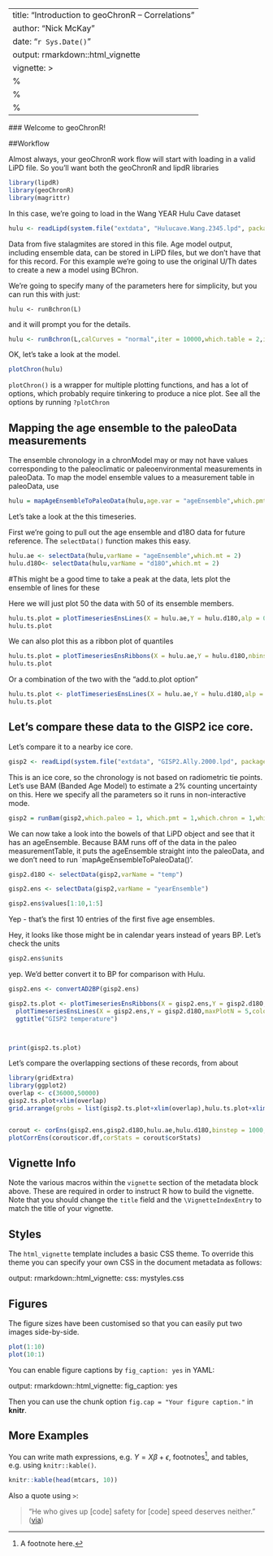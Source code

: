 ---
title: "Introduction to geoChronR -- Correlations"
author: "Nick McKay"
date: "`r Sys.Date()`"
output: rmarkdown::html_vignette
vignette: >
  %\VignetteIndexEntry{Introduction to geoChronR}
  %\VignetteEngine{knitr::rmarkdown}
  %\VignetteEncoding{UTF-8}
  ---
  
  ### Welcome to geoChronR!
  
  ##Workflow 
  
  Almost always, your geoChronR work flow will start with loading in a valid LiPD file. So you'll want both the geoChronR and lipdR libraries
  
```r
library(lipdR)
library(geoChronR)
library(magrittr)
```

In this case, we're going to load in the Wang YEAR Hulu Cave dataset

```r
hulu <- readLipd(system.file("extdata", "Hulucave.Wang.2345.lpd", package = "geoChronR"))
```

Data from five stalagmites are stored in this file. Age model output, including ensemble data, can be stored in LiPD files, but we don't have that for this record. For this example we're going to use the original U/Th dates to create a new a model using BChron.


We're going to specify many of the parameters here for simplicity, but you can run this with just:

`hulu <- runBchron(L)`

and it will prompt you for the details.

```r
hulu <- runBchron(L,calCurves = "normal",iter = 10000,which.table = 2,interpolate = T,age14CVar = "age",age14CuncertaintyVar = "ageUncertaintyHigh",labIDVar = NULL,reject = F,ageVar = NULL,ageUncertaintyVar = NULL,rejectedAgesVar = NULL,extractDate = 10000)
```

OK, let's take a look at the model. 
```r
plotChron(hulu)
```

`plotChron()` is a wrapper for multiple plotting functions, and has a lot of options, which probably require tinkering to produce a nice plot. See all the options by running `?plotChron`

## Mapping the age ensemble to the paleoData measurements

The ensemble chronology in a chronModel may or may not have values corresponding to the paleoclimatic or paleoenvironmental measurements in paleoData. To map the model ensemble values to a measurement table in paleoData, use

```r
hulu = mapAgeEnsembleToPaleoData(hulu,age.var = "ageEnsemble",which.pmt = 2)
```

Let's take a look at the this timeseries.

First we're going to pull out the age ensemble and d18O data for future reference. The `selectData()` function makes this easy.

```r
hulu.ae <- selectData(hulu,varName = "ageEnsemble",which.mt = 2)
hulu.d18O<- selectData(hulu,varName = "d18O",which.mt = 2)
```


#This might be a good time to take a peak at the data, lets plot the ensemble of lines for these

Here we will just plot 50 the data with 50 of its ensemble members.   
```r
hulu.ts.plot = plotTimeseriesEnsLines(X = hulu.ae,Y = hulu.d18O,alp = 0.01,maxPlotN = 50,color = "blue")
hulu.ts.plot
```

We can also plot this as a ribbon plot of quantiles

```r
hulu.ts.plot = plotTimeseriesEnsRibbons(X = hulu.ae,Y = hulu.d18O,nbins = 1000)+xlim(c(35000,75000))
hulu.ts.plot
```

Or a combination of the two with the "add.to.plot option"

```r
hulu.ts.plot <- plotTimeseriesEnsLines(X = hulu.ae,Y = hulu.d18O,alp = 0.1,maxPlotN = 10,color = "red",add.to.plot = hulu.ts.plot)+ggtitle("Hulu Cave d18O")
hulu.ts.plot
```

## Let's compare these data to the GISP2 ice core.
Let's compare it to a nearby ice core.

```r
gisp2 <- readLipd(system.file("extdata", "GISP2.Ally.2000.lpd", package = "geoChronR"))
```

This is an ice core, so the chronology is not based on radiometric tie points. Let's use BAM (Banded Age Model) to estimate a 2% counting uncertainty on this. Here we specify all the parameters so it runs in non-interactive mode. 
```r
gisp2 = runBam(gisp2,which.paleo = 1, which.pmt = 1,which.chron = 1,which.model = 1,ens.number = 1, makeNew = T,nens = 1000,model = list(name = "poisson",param = 0.02, resize = 0, ns = 1000))
```

We can now take a look into the bowels of that LiPD object and see that it has an ageEnsemble. Because BAM runs off of the data in the paleo measurementTable, it puts the ageEnsemble straight into the paleoData, and we don't need to run `mapAgeEnsembleToPaleoData()'.

```r
gisp2.d18O <- selectData(gisp2,varName = "temp")

gisp2.ens <- selectData(gisp2,varName = "yearEnsemble")

gisp2.ens$values[1:10,1:5]

```

Yep - that's the first 10 entries of the first five age ensembles.

Hey, it looks like those might be in calendar years instead of years BP. Let's check the units

```r
gisp2.ens$units
```
yep. We'd better convert it to BP for comparison with Hulu.

```r
gisp2.ens <- convertAD2BP(gisp2.ens)
```


```r
gisp2.ts.plot <- plotTimeseriesEnsRibbons(X = gisp2.ens,Y = gisp2.d18O,nbins = 500) %>% 
  plotTimeseriesEnsLines(X = gisp2.ens,Y = gisp2.d18O,maxPlotN = 5,color = "red",alp = .1)+
  ggtitle("GISP2 temperature")



print(gisp2.ts.plot)

```

Let's compare the overlapping sections of these records, from about 

```r
library(gridExtra)
library(ggplot2)
overlap <- c(36000,50000)
gisp2.ts.plot+xlim(overlap)
grid.arrange(grobs = list(gisp2.ts.plot+xlim(overlap),hulu.ts.plot+xlim(overlap)),nrow = 2)


corout <- corEns(gisp2.ens,gisp2.d18O,hulu.ae,hulu.d18O,binstep = 1000,max.ens = 100)
plotCorrEns(corout$cor.df,corStats = corout$corStats)

```




## Vignette Info

Note the various macros within the `vignette` section of the metadata block above. These are required in order to instruct R how to build the vignette. Note that you should change the `title` field and the `\VignetteIndexEntry` to match the title of your vignette.

## Styles

The `html_vignette` template includes a basic CSS theme. To override this theme you can specify your own CSS in the document metadata as follows:

output: 
rmarkdown::html_vignette:
css: mystyles.css

## Figures

The figure sizes have been customised so that you can easily put two images side-by-side. 

```r
plot(1:10)
plot(10:1)
```

You can enable figure captions by `fig_caption: yes` in YAML:

output:
rmarkdown::html_vignette:
fig_caption: yes

Then you can use the chunk option `fig.cap = "Your figure caption."` in **knitr**.

## More Examples

You can write math expressions, e.g. $Y = X\beta + \epsilon$, footnotes^[A footnote here.], and tables, e.g. using `knitr::kable()`.

```r
knitr::kable(head(mtcars, 10))
```

Also a quote using `>`:

> "He who gives up [code] safety for [code] speed deserves neither."
([via](https://twitter.com/hadleywickham/status/504368538874703872))
